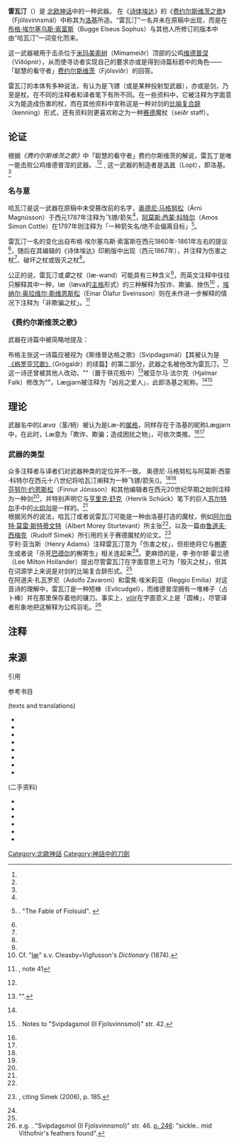 '''雷瓦汀'''{{noteTag|1=也有人称之为“勝利之劍”，但并无可靠来源证实此译名，原名与此意相去甚远。}}（{{lang-en|Lævateinn}}）是 [[北欧神话|北欧神话]]中的一种武器。 在《[[诗体埃达|诗体埃达]]》的《[[费约尔斯维茨之歌|费约尔斯维茨之歌]]》（Fjölsvinnsmál）中称其为[[洛基|洛基]]所造。“雷瓦汀”一名并未在原稿中出现，而是在[[布格·埃尔塞乌斯·索富斯|布格·埃尔塞乌斯·索富斯]]（Bugge Elseus Sophus）与其他人所修订的版本中由“哈瓦汀”一词变化而来。

这一武器被用于击杀位于[[米玛美索树|米玛美索树]]（Mímameiðr）顶部的公鸡[[维德普涅|维德普涅]]（Víðópnir），从而使寻访者实现自己的要求亦或是得到诗篇标题中的角色——「聪慧的看守者」[[费约尔斯维茨|费约尔斯维茨]]（Fjölsviðr）的回答。

雷瓦汀的本体有多种说法，有认为是飞镖（或是某种投射型武器），亦或是剑，乃至是杖。在不同的注释者和译者笔下有所不同。在一些资料中，它被注释为字面意义为能造成伤害的杖，而在其他资料中宣称这是一种对剑的[[比喻复合辞|比喻复合辞]]（kenning）形式，还有资料则更喜欢称之为一种[[赛德|赛德]]魔杖（seiðr staff）。

== 论证 ==
根据''《费约尔斯维茨之歌》''中「聪慧的看守者」费约尔斯维茨的解说，雷瓦丁是唯一能击败公鸡维德普涅的武器。.{{sfnp|Einar Ól. Sveinsson|1971–1973|pp=300–301}}<ref name=BELLOWS245/><ref name=THORPE98/> , 这一武器的制造者是[[洛基|洛普]]（Lopt），即洛基。<ref name=BELLOWS245-n42/>
=== 名与意 ===
哈瓦汀是这一武器在原稿中未受篡改前的名字，[[奥德尼·马格努松|奥德尼·马格努松]]（Árni Magnússon）于西元1787年注释为飞镖/箭矢{{noteTag|1={{lang-la|spiculum in feriendo certum}}.}}<ref name=MAGNAEUS294/>，[[阿莫斯·西蒙·科特尔|阿莫斯·西蒙·科特尔]]（Amos Simon Cottle）在1797年则注释为「一种箭矢名/绝不会偏离目标」<ref name=COTTLE278>{{harvp|Cottle tr.|1797}}. "The Fable of Fiolsuid". {{URL|1=https://books.google.com/books?id=WTwJAAAAQAAJ&pg=PA278 |2=p. 278}}</ref>。

雷瓦汀一名的变化出自布格·埃尔塞乌斯·索富斯在西元1860年-1861年左右的提议<ref name=BUGGE(1860)/>，随后在其编辑的《诗体埃达》印刷版中出现（西元1867年），并注释为伤害之杖<ref name=BELLOWS245-n42/>、破坏之杖{{sfnp|Simek|2007|p=185}}或毁灭之杖<ref name=HOLLANDER/>。

公正的说，雷瓦汀或''雷''之杖（læ-wand）可能具有三种含义<ref name=WANNER/>，而英文注释中往往只解释其中一种，læ（læva的[[主格|主格]]形式）的三种解释为狡诈、欺骗、挫伤{{Refn|Wanner citing Jan de Vries (1961), ''Wörterbuch''.<ref name=WANNER/>}}<ref name=CV-lae>Cf. "[https://books.google.com/books?id=ne9fAAAAcAAJ&pg=PA403 læ]" s.v. Cleasby=Vigfusson's ''Dictionary'' (1874).</ref> ，[[埃纳尔·奥拉维尔·斯维恩斯松|埃纳尔·奥拉维尔·斯维恩斯松]]（Einar Ólafur Sveinsson）则在未作进一步解释的情况下注释为「非欺骗之杖」。{{sfnp|Einar Ól. Sveinsson|1971–1973|pp=300–301}}<ref>{{harvp|Pettit|2019|pp=206–210}}, note 41</ref>
=== 《费约尔斯维茨之歌》 ===
武器在诗篇中被简略地提及：
{{Verse translation|lang=non |attr1=''《费约尔斯维茨之歌》'', str. 26–27. 奥德尼·马格努松 出版 (1787) |attr2=诸葛孔博 翻译 根据本杰明·索普（Benjamin Thorpe）英译版
|
Segþv mer þat, Fjölsviþr!
Hvart ſe vapna nockvt
þat er knegi Viþofnir for
Hníga á heljar ſjót?“

Hæva-teinn heitir hann;
Enn hann gerþi Loptr Rúinn
Fyr ná-grindor neþan,
I ſæg iárnkeri liggr han
Hia Sin-mörv;
Oc halda njarþ-láſar nío.<ref name=MAGNAEUS294>{{harvp|Magnæus|1787}}. "Fiöl-svinns mál" str. 26–27. [https://books.google.com/books?id=BU4_AAAAcAAJ&pg=RA1-PA294 '''1''': 294–295]</ref>
|
<!--26.-->告诉我，费约尔斯维茨！
是否有武器，
可以使维德普涅
陨落进入[[赫尔_(北欧神话)|赫尔]]之所在?

<!--27.-->'''哈瓦汀''' 为小树枝名，
洛普在死亡之门前，
将其摘下。
其与[[辛莫拉|辛莫拉]]（Sin-mörv）
并置于铁箱中，
箱上加有九把坚锁保护着。<ref name=THORPE98>{{harvp|Thorpe tr.|1907}}. "The Lay of Filolsvith" str. 26–27. {{URL|1=https://books.google.com/books?id=KOk5L601x0YC&pg=PA98 |2=pp. 98–99}}</ref>
}}

布格主张这一诗篇应被视为《斯维普达格之歌》（Svipdagsmál）【其被认为是[[《格罗亚咒歌》|《格罗亚咒歌》]]（Grógaldr）的续篇】的第二部分，武器之名被他改为雷瓦汀。<ref name=BUGGE/>
这一诗还曾被其他人改动，"{{lang|non|í sæg iárnkeri}}"（置于铁花瓶中）<ref>{{harvp|Magnæus|1787|p=294}} "{{lang-la|In sino, ferreo vase}}".</ref>{{noteTag|1=Or, if parsed as "{{lang|non|sæ-gjarn}}" becomes construable as 'sea lover'.<ref name=BELLOWS245-n42/>}}被亚尔马·法尔克（Hjalmar Falk）修改为"{{lang|non|í Lægjarns keri}}"，Lægjarn被注释为「凶兆之爱人」，此即洛基之昵称。<ref name=FALK351/><ref name=BELLOWS245-n42>{{harvp|Bellows tr.|1923|pp=245–246}}. Notes to "Svipdagsmol (II Fjolsvinnsmol)" str. 42.</ref>

{{Verse translation|lang=non |attr1=《费约尔斯维茨之歌》, str. 25–26. 布格·埃尔塞乌斯·索富斯 编 (1867){{noteTag|1=with an emendation by Falk shown in brackets.}} |attr2=诸葛孔博 翻译 根据亨利·亚当斯·贝洛斯（Henry Adams Bellows）英译版
|
<!--25.-->''Vindkaldr kvað:''
Segðu mér þat, Fjölsviðr!
er ek þik spyrja<!--fregna--> mun
ok ek vilja vita:
hvárt sé vápna nökkut,
þat er knegi Viðofnir fyr
hníga á Heljar sjöt?

<!--26.-->''Fjölsviðr kvað:''
Lævateinn hann heitir,
en hann gerði Loptr rýninn
fyr nágrindr neðan;
í seigjárnkeri [í Lægjarns keri]<ref name=FALK351>{{harvp|Falk|1894|p=51}}. "{{lang|da|Mimetræts hane}} (Cockerel of the [[Mímameiðr|Mímameiðr]]--[[Mímir|Mímir]]'s tree)" str. 26. {{URL|1=https://books.google.com/books?id=jfI8AQAAIAAJ&pg=PA51|2=p. 51}}.</ref>
liggr hann hjá Sinmöru,
ok halda njarðlásar níu.<ref name=BUGGE>{{harvp|Bugge|1867}}. "Svipdagsmál II: Fjölsvinnsmál" str. 25–26. {{URL|1=https://books.google.com/books?id=1VsAAAAAcAAJ&pg=PA347|2=pp. 347–348}}.</ref>
| 
<!--41.-->''斯维普达格说：''
「现在回答我吧，费约尔斯维茨！
对于我所问的问题，
如今我欲得知真相：
何种武器可以差使维德普涅去
于下方的赫尔之屋搜查？」
<br/>

<!--42.-->''费约尔斯维茨说：''
「那处有雷瓦汀，曾由洛普以[[卢恩字母|卢恩]] 
用死亡之门制成：
在Lægjarn的箱中辛莫拉躺在旁，
并有九把锁紧锁着它。」<ref name=BELLOWS245>{{harvp|Bellows tr.|1923}}. "Svipdagsmol (II Fjolsvinnsmol)" str. 41–42. [https://archive.org/details/poeticedda00belluoft/page/244/ p. 245]</ref>
<br/>
}}

== 理论 ==
武器名中的''Læva''（茎/柄）被认为是Læ-的[[属格|属格]]，同样存在于洛基的昵称Lægjarn中，在此时，Læ意为「欺诈、欺骗；造成困扰之物」，可依次类推。<ref name=WANNER/><ref name=CV-lae/>
=== 武器的类型 ===
众多注释者与译者们对武器种类的定位并不一致。
奥德尼·马格努松与阿莫斯·西蒙·科特尔在西元十八世纪将哈瓦汀阐释为一种飞镖/箭矢({{lang|la|{{linktext|spiculum}}}})。<ref name=MAGNAEUS294/><ref name=COTTLE278/>
<br/>
[[芬努尔·约恩斯松|芬努尔·约恩斯松]]（Finnur Jónsson）和其他编辑者在西元20世纪早期之始则注释为一种剑<ref name=FINNUR/>{{Refn|Sijmons, Barend; Gering, Hugo ed. (1903–31) ''Edda'' '''1''':207. Cited by Wanner.<ref name=WANNER/>}}，并特别声明它与[[亨里克·舒克|亨里克·舒克]]（Henrik Schück）笔下的巨人[[史尔特尔|苏尔特尔]]手中的[[火焰剑|火焰剑]]是一样的。<ref name=SCHUECK/>
<br/>
根据另外的说法，哈瓦汀或者说雷瓦汀可能是一种由洛基打造的魔杖，例如[[阿尔伯特·莫雷·斯特蒂文特|阿尔伯特·莫雷·斯特蒂文特]]（Albert Morey Sturtevant）所主张<ref name=STURTEVANT/>，以及一篇由[[鲁道夫·西梅克|鲁道夫·西梅克]]（Rudolf Simek）所引用的关于赛德魔杖的论文。<ref>{{harvp|Gardeła|2009|p=199}}, citing Simek (2006), p. 185.</ref>{{noteTag|1=Leszek Gardeła notes magic staff ''[[gambanteinn|gambanteinn]]'' which also has a ''-teinn'' stem meaning 'twig'.}}
<br/>
亨利·亚当斯（Henry Adams）注释雷瓦汀意为「伤害之杖」，但拒绝将它与[[槲寄生|槲寄生]]或者说「杀死[[巴德尔|巴德尔]]的槲寄生」相关连起来<ref name=BELLOWS245-n42/>。更麻烦的是，李·弥尔顿·霍兰德（Lee Milton Hollander）提出尽管雷瓦汀在字面意思上可为「毁灭之杖」，但其在词源学上来说是对剑的比喻复合辞形式。<ref name=HOLLANDER/>{{sfnp|Simek|2007|p=185}}
<br/>
在阿道夫·扎瓦罗尼（Adolfo Zavaroni）和雷焦·埃米莉亚（Reggio Emilia）对这首诗的理解中，雷瓦汀是一种短棒（Evilcudgel），而维德普涅拥有一堆棒子（占卜棒）并在那里保存着他的镰刀。事实上，[[wikt:vǫlr|völr]]在字面意义上是「圆棒」{{sfnp|Zavaroni|Emilia|2006|p=72}}，尽管译者形象地把这解释为公鸡羽毛。<ref>e.g. {{harvp|Bellows tr.|1923}}. "Svipdagsmol (II Fjolsvinnsmol)" str. 46. [https://archive.org/details/poeticedda00belluoft/page/246/ p. 246]: "sickle.. mid Vithofnir's feathers found".</ref>{{noteTag|1=It should be explained that in Zavaroni and Emilia's picture, Viðofnir is not a mere bird, but "one of the aspects or [[Hypostasis_(linguistics)|hypostases]] of the [god] [[Hœnir|Hœnir]]".{{sfnp|Zavaroni|Emilia|2006|p=72}}}}

== 注释 ==
<references group="註" />

== 来源 ==
;引用
{{reflist|30em|refs=
<ref name=BUGGE(1860)>{{citation|last=Bugge |first=Sophus |author-link=Sophus Bugge |title=Hr. Bugge holdt folgende Foredrag om Forbindelsenn mellem de norrøne Digte Grógaldr og Fjölsvinnsmál oplyst ved Sammenligning med den dansk-svenske Folkevise om Sveidal |work=Forhandlinger i videnskabs-selskabet i Christiania |volume=Aar 1860 |year=1861 |url=https://books.google.com/books?id=h18FAAAAQAAJ&pg=PA139 |page=139<!--123–140-->}}</ref>

<ref name=FINNUR>{{harvp|Finnur Jónsson|1905}} p. 216 , and index, {{URL|1=https://books.google.com/books?id=RQn6BuCj6q4C&pg=RA5-PA524 |2=p. 524}}</ref>

<ref name=HOLLANDER>{{harvp|Hollander tr.|2011}}. "The Lay of Fjolsvith" str. 26–27. {{URL|1=https://books.google.com/books?id=KAQbCgAAQBAJ&pg=PA148 |2=p. 148 and note}}.</ref>

<ref name=SCHUECK>{{cite book|last=Schück |first=Henrik |author-link=Henrik Schück |title=Studier i nordisk litteratur- och religionshistoria |volume=2 |location=Stockholm |publisher=Hugo Geber |year=1904|url=https://books.google.com/books?id=YpVLAAAAIAAJ&pg=PA124 |page=124}}</ref>

<ref name=STURTEVANT>{{citation|last=Sturtevant |first=Albert Morey |author-link=<!--Albert Morey Sturtevant--> |title=A Note on the Sigrdrífumál |journal=Publications of the Society for the Advancement of Scandinavian Study |volume=2 |number=2 |date=March 1915 |page=83<!--79–91-->|jstor=40914942}}</ref>

<ref name=WANNER>{{citation|last=Wanner |first=Kevin J. |author-link=<!--Kevin J. Wanner--> |title=Cunning Intelligence in Norse Myth: Loki, Óðinn, and the Limits of Sovereignty |journal=History of Religions |volume=48 |number=3 |date=February 2009 |url=https://books.google.com/books?id=ig9LAQAAMAAJ&pg=RA1-PA83 |page=216 and n18<!--211–246-->|doi=10.1086/598231 |jstor=10.1086/598231|s2cid=161860193 }}</ref>

}}

;参考书目
{{refbegin}}
;(texts and translations)
* {{cite book|ref={{SfnRef|Bellows tr.|1923}}|editor-last=Bellows |editor-first=Henry Adams, tr. |editor-link==Henry Adams Bellows (businessman) |chapter=Svipdagsmol II: Fjolsvinnsmol |title=The poetic Edda |location=New York |publisher=American-Scandinavian Foundation |year=1923|chapter-url=https://archive.org/details/poeticedda00belluoft/page/244/ |pages=239–251}}
* {{cite book|ref={{SfnRef|Bellows tr.|1923}}|editor-last=Bellows |editor-first=Henry Adams, tr. |editor-link==Henry Adams Bellows (businessman)  |editor-mask=2 |chapter=Svipdagsmol II: Fjolsvinnsmol |title=The poetic Edda |location=Mineola, New York |publisher=Dover Publications |year=2004 |pages=239–251 |isbn=0-486-43710-8}}
* {{cite book|editor-last=Bugge |editor-first=Sophus |editor-link=Sophus Bugge |chapter=Fiölsvinnsmál |title=Sæmundar Edda hins Fóda: Norroen Fornkvaedi |location=Christiana |publisher=P. T. Mallings |year=1867 |chapter-url=https://books.google.com/books?id=1VsAAAAAcAAJ&pg=PA343 |pages=343–351}}
* {{cite book|ref={{SfnRef|Cottle tr.|1797}}|editor-last=Cottle |editor-first=A. S., tr. |editor-link==Amos Simon Cottle |chapter=The Fable of Fiolsuid |title=Icelandic Poetry, Or The Edda of Saemund |location=Bristol |publisher=Joseph Cottle |year=1797|chapter-url=https://books.google.com/books?id=WTwJAAAAQAAJ&pg=PA272 |pages=265–286}}
* {{cite book|ref={{SfnRef|Hollander tr.|2011}}|editor-last=Hollander |editor-first=Lee M., tr. |editor-link==Lee M. Hollander |chapter=The Lay of Svipdag: The Lay of Fjolsvith |title=The Poetic Edda |edition=2nd |volume=1 |location=Austin |publisher=University of Texas |year=2011 |orig-year=1962 |chapter-url=https://books.google.com/books?id=KAQbCgAAQBAJ&pg=PA148 |pages=143–153|isbn=9780292764996 }}
* {{cite book|ref={{SfnRef|Finnur Jónsson|1905}}|editor=Finnur Jónsson |editor-link==Finnur Jónsson |chapter=Fiölsvinnsmál |title=Sæmundar-Edda: Eddukvæði |location=Reykjavík |publisher=Sigurður Kristjánsson |year=1905 |chapter-url=https://books.google.com/books?id=RQn6BuCj6q4C&pg=PA211 |pages=211–221}}
* {{cite book|ref={{SfnRef|Thorpe tr.|1907}}|editor-last=Thorpe |editor-first=Benjamin, tr.| editor-link==Benjamin Thorpe |chapter=The Lay of Fjolsvith |title=The Elder Edda of Saemund Sigfusson |location=London |publisher=[[Norrœna_Society|Norrœna Society]] |year=2004 |chapter-url=https://books.google.com/books?id=KOk5L601x0YC&pg=PA95 |pages=95–101 |isbn=0-486-43710-8}}
* {{cite book|editor-last=Magnæus |editor-first=Legatus [Arnas] |editor-link==Árni Magnússon |chapter=Fiöl-svinns mál |title=Edda Sæmundar hinns Fróda. Edda rhythmica seu antiquior, vulgo Sæmundina dicta |volume=<!--pars -->1 |location=Hafniæ |publisher=[[Gyldendal|Gyldendal]] |year=1787 |chapter-url=https://books.google.com/books?id=BU4_AAAAcAAJ&pg=RA1-PA275 |pages=275–310}}

;(二手资料)

* {{citation|author=Einar Ól. Sveinsson |author-link=Einar Ólafur Sveinsson |title=Svipdag's Long Journey: Some Observations on Grógaldr and Fjölsvinnsmál |journal=Béaloideas  |volume=<!--Iml.-->39/41 |date=1971–1973 |url=https://books.google.com/books?id=3nwsAAAAMAAJq |pages=298–319|jstor=20521363}}
* {{citation|last=Falk |first=Hjalmar |author-link=Hjalmar Falk |title=Om Svipdagsmál |journal=Arkiv för nordisk filologi |volume=10 |date=1894 |url=https://books.google.com/books?id=jfI8AQAAIAAJ&pg=PA26 |pages=26–82 |lang=da}}
* {{citation|last=Gardeła |first=Leszek |author-link=<!--Leszek Gardeła--> |title=A Biography of the Seiðr-Staffs. Towards an Archaeology of Emotions |editor1-last=Słupecki |editor1-first=Leszek P. |editor1-link=<!--Leszek Pawel Słupecki--> |editor2-last=Morawiec |editor2-first=Jakub |editor2-link=<!--Jakub Morawiec--> |work=Between Paganism and Christianity in the North |location=Rzeszów |publisher=Rzeszów University |date=2009 |url=https://www.academia.edu/347081 |pages=190–219 |isbn=<!--8373384650, -->9788373384651}}
* {{cite book|last=Pettit |first=Edward |author-link=<!--Edward Pettit--> |chapter=8. Lævateinn and the Maelstrom-Giantess |title=The Waning Sword: Conversion Imagery and Celestial Myth in 'Beowulf' |location=Cambridge |publisher=Open Book Publishers |year=2019 |chapter-url=https://www.openbookpublishers.com/htmlreader/978-1-78374-827-3/ch8.xhtml |pages=197–224|isbn=978-1783748273<!--, 1783748273-->}} 
* {{citation|editor-last=Simek |editor-first=Rudolf |editor-link=Rudolf Simek |translator=Angela Hall |translator-link=<!--Angela Hall (translator)--> |title=Dictionary of Northern Mythology |publisher=D.S. Brewer |date=2007 |orig-year=1993 |url=<!--n/a preview--> |pages=190–219 |isbn=0-85991-513-1<!--, 9780859915137 -->}}
* {{citation|last1=Zavaroni |first1=Adolfo |author1-link=<!--Adolfo Zavaroni--> |last2=Emilia |first2=Reggio |author2-link=<!--Reggio Emilia (scholar)--> |title=Mead and 'Aqua Vitae': Functions of Mímir, Oðinn, Viðofnir and Svipdagr |editor1-last=Langbroek |editor1-first=Erika |editor1-link=<!--Erika Langbroek--> |editor2-last=Quak |editor2-first=Arend |editor2-link=<!--Arend Quak--> |editor3-last=Roeleveld |editor3-first=Annelies |editor3-link=<!--Annelies Roeleveld--> |editor4-last=Vermeyden |editor4-first=Paula |editor4-link=<!--Paula Vermeyden--> |work=Amsterdamer Beiträge zur älteren Germanistik |volume=61 |publisher=Rodopo |date=2006 |url=https://books.google.com/books?id=o0N7Sjh7EvoC&pg=PA72 |pages=65–86 |isbn=9042018593<!--, 9789042018594 -->}} 
{{refend}}

{{Norse mythology}}

{{DEFAULTSORT:Laevateinn}}
[[Category:北歐神話|Category:北歐神話]]
[[Category:神話中的刀劍|Category:神話中的刀劍]]